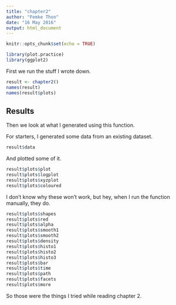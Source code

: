 ```yaml
---
title: "chapter2"
author: "Femke Thon"
date: "16 May 2016"
output: html_document
---
```


```r
knitr::opts_chunk$set(echo = TRUE)
```

```r
library(plot.practice)
library(ggplot2)
```
First we run the stuff I wrote down.

```r
result <- chapter2()
names(result)
names(result$plots)
```
## Results

Then we look at what I generated using this function.

For starters, I generated some data from an existing dataset.

```r
result$data
```

And plotted some of it.

```r
result$plots$plot
result$plots$logplot
result$plots$xyzplot
result$plots$coloured
```

I don't know why these won't work, but hey, when I run the function manually,
they do.

```r
result$plots$shapes
result$plots$red
result$plots$alpha
result$plots$smooth1
result$plots$smooth2
result$plots$density
result$plots$histo1
result$plots$histo2
result$plots$histo3
result$plots$bar
result$plots$time
result$plots$path
result$plots$facets
result$plots$more
```

So those were the things I tried while reading chapter 2.
